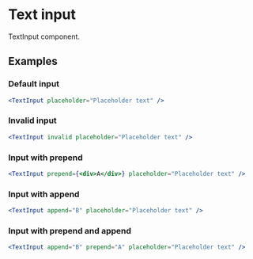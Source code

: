 
# Text input

TextInput component.

## Examples

### Default input

```jsx live=true
<TextInput placeholder="Placeholder text" />
```

### Invalid input

```jsx live=true
<TextInput invalid placeholder="Placeholder text" />
```

### Input with prepend

```jsx live=true
<TextInput prepend={<div>A</div>} placeholder="Placeholder text" />
```

### Input with append

```jsx live=true
<TextInput append="B" placeholder="Placeholder text" />
```

### Input with prepend and append

```jsx live=true
<TextInput append="B" prepend="A" placeholder="Placeholder text" />
```
